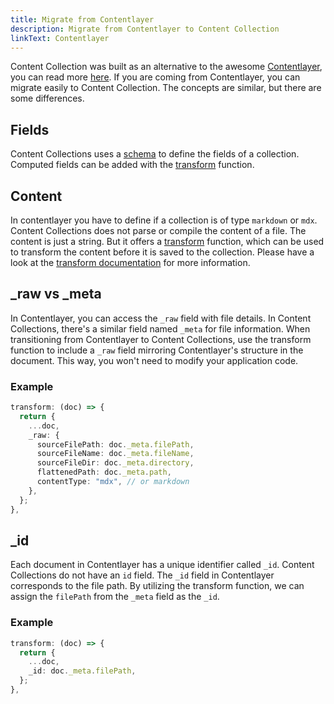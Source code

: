 ```yaml
---
title: Migrate from Contentlayer
description: Migrate from Contentlayer to Content Collection
linkText: Contentlayer
---
```


Content Collection was built as an alternative to the awesome [Contentlayer](https://contentlayer.dev/),
you can read more [here](https://sdorra.dev/posts/2024-01-15-content-collections).
If you are coming from Contentlayer, you can migrate easily to Content Collection.
The concepts are similar, but there are some differences.

## Fields

Content Collections uses a [schema](/docs/configuration#schema) to define the fields of a collection.
Computed fields can be added with the [transform](/docs/transform) function.

## Content

In contentlayer you have to define if a collection is of type `markdown` or `mdx`.
Content Collections does not parse or compile the content of a file.
The content is just a string.
But it offers a [transform](/docs/transform) function,
which can be used to transform the content before it is saved to the collection.
Please have a look at the [transform documentation](/docs/transform#content) for more information.

## \_raw vs \_meta

In Contentlayer, you can access the `_raw` field with file details. In Content Collections, there's a similar field named `_meta` for file information. When transitioning from Contentlayer to Content Collections, use the transform function to include a `_raw` field mirroring Contentlayer's structure in the document. This way, you won't need to modify your application code.

### Example

```ts
transform: (doc) => {
  return {
    ...doc,
    _raw: {
      sourceFilePath: doc._meta.filePath,
      sourceFileName: doc._meta.fileName,
      sourceFileDir: doc._meta.directory,
      flattenedPath: doc._meta.path,
      contentType: "mdx", // or markdown
    },
  };
},
```

## \_id

Each document in Contentlayer has a unique identifier called `_id`. Content Collections do not have an `id` field. The `_id` field in Contentlayer corresponds to the file path. By utilizing the transform function, we can assign the `filePath` from the `_meta` field as the `_id`.

### Example

```ts
transform: (doc) => {
  return {
    ...doc,
    _id: doc._meta.filePath,
  };
},
```
